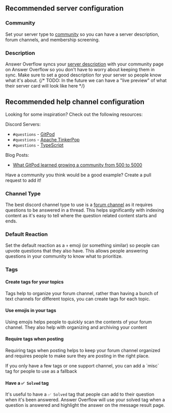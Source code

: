## Recommended server configuration

### Community

Set your server type to [community](https://support.discord.com/hc/en-us/articles/360047132851-Enabling-Your-Community-Server) so you can have a server description, forum channels, and membership screening.

### Description

Answer Overflow syncs your [server description](https://www.howtogeek.com/739355/how-to-set-up-a-community-server-on-discord/) with your community page on Answer Overflow so you don't have to worry about keeping them in sync. Make sure to set a good description for your server so people know what it's about.
{/* TODO: In the future we can have a "live preview" of what their server card will look like here */}

## Recommended help channel configuration

Looking for some inspiration? Check out the following resources:

Discord Servers:

- `#questions` - [GitPod](https://discord.gg/gitpod)
- `#questions` - [Apache TinkerPop](https://discord.gg/56PMgQB7X5)
- `#questions` - [TypeScript](https://discord.gg/typescript)

Blog Posts:

- [What GitPod learned growing a community from 500 to 5000](https://www.gitpod.io/blog/what-we-learned-growing-a-community-from-500-5000#2-being-part-of-a-community-should-be-an-experience)

<Callout emoji="ℹ️" type="info">
	Have a community you think would be a good example? Create a pull request to
	add it!
</Callout>

### Channel Type

The best discord channel type to use is a [forum channel](https://support.discord.com/hc/en-us/articles/6208479917079-Forum-Channels-FAQ) as it requires questions to be answered in a thread. This helps significantly with indexing content as it's easy to tell where the question related content starts and ends.

### Default Reaction

Set the default reaction as a `⬆️` emoji (or something similar) so people can upvote questions that they also have. This allows people answering questions in your community to know what to prioritize.

### Tags

#### Create tags for your topics

Tags help to organize your forum channel, rather than having a bunch of text channels for different topics, you can create tags for each topic.

#### Use emojis in your tags

Using emojis helps people to quickly scan the contents of your forum channel. They also help with organizing and archiving your content

#### Require tags when posting

Requiring tags when posting helps to keep your forum channel organized and requires people to make sure they are posting in the right place.


<Info emoji="ℹ️" type="info">
	If you only have a few tags or one support channel, you can add a `misc` tag
	for people to use as a fallback
</Info>

#### Have a `✅ Solved` tag

It's useful to have a `✅ Solved` tag that people can add to their question when it's been answered. Answer Overflow will use your solved tag when a question is answered and highlight the answer on the message result page.
